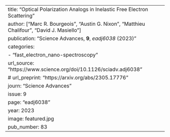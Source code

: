 ---
title: "Optical Polarization Analogs in Inelastic Free Electron Scattering"
author: ["Marc R. Bourgeois", "Austin G. Nixon", "Matthieu Chalifour", "David J. Masiello"]
publication: "Science Advances, **9**, _eadj6038_ (2023)"
categories: 
  - "fast_electron_nano-spectroscopy"
url_source: "https://www.science.org/doi/10.1126/sciadv.adj6038"
# url_preprint: "https://arxiv.org/abs/2305.17776"
journ: "Science Advances"
issue: 9
page: "eadj6038"
year: 2023
image: featured.jpg
pub_number: 83
---